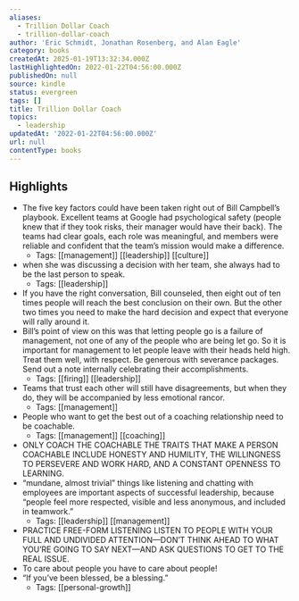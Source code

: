 ```yaml
---
aliases:
  - Trillion Dollar Coach
  - trillion-dollar-coach
author: 'Eric Schmidt, Jonathan Rosenberg, and Alan Eagle'
category: books
createdAt: 2025-01-19T13:32:34.000Z
lastHighlightedOn: 2022-01-22T04:56:00.000Z
publishedOn: null
source: kindle
status: evergreen
tags: []
title: Trillion Dollar Coach
topics:
  - leadership
updatedAt: '2022-01-22T04:56:00.000Z'
url: null
contentType: books
---
```

## Highlights

- The five key factors could have been taken right out of Bill Campbell’s playbook. Excellent teams at Google had psychological safety (people knew that if they took risks, their manager would have their back). The teams had clear goals, each role was meaningful, and members were reliable and confident that the team’s mission would make a difference.
  - Tags: [[management]] [[leadership]] [[culture]]
- when she was discussing a decision with her team, she always had to be the last person to speak.
  - Tags: [[leadership]]
- If you have the right conversation, Bill counseled, then eight out of ten times people will reach the best conclusion on their own. But the other two times you need to make the hard decision and expect that everyone will rally around it.
- Bill’s point of view on this was that letting people go is a failure of management, not one of any of the people who are being let go. So it is important for management to let people leave with their heads held high. Treat them well, with respect. Be generous with severance packages. Send out a note internally celebrating their accomplishments.
  - Tags: [[firing]] [[leadership]]
- Teams that trust each other will still have disagreements, but when they do, they will be accompanied by less emotional rancor.
  - Tags: [[management]]
- People who want to get the best out of a coaching relationship need to be coachable.
  - Tags: [[management]] [[coaching]]
- ONLY COACH THE COACHABLE THE TRAITS THAT MAKE A PERSON COACHABLE INCLUDE HONESTY AND HUMILITY, THE WILLINGNESS TO PERSEVERE AND WORK HARD, AND A CONSTANT OPENNESS TO LEARNING.
- “mundane, almost trivial” things like listening and chatting with employees are important aspects of successful leadership, because “people feel more respected, visible and less anonymous, and included in teamwork.”
  - Tags: [[leadership]] [[management]]
- PRACTICE FREE-FORM LISTENING LISTEN TO PEOPLE WITH YOUR FULL AND UNDIVIDED ATTENTION—DON’T THINK AHEAD TO WHAT YOU’RE GOING TO SAY NEXT—AND ASK QUESTIONS TO GET TO THE REAL ISSUE.
- To care about people you have to care about people!
- “If you’ve been blessed, be a blessing.”
  - Tags: [[personal-growth]]
